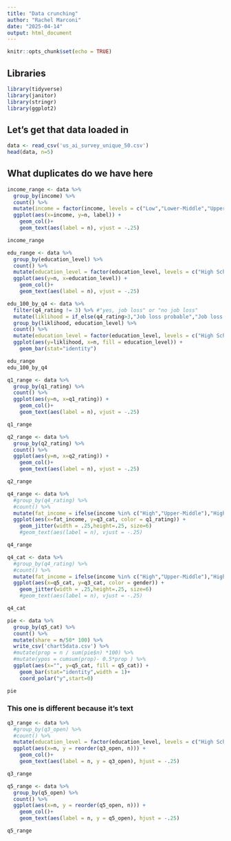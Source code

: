 ```yaml
---
title: "Data crunching"
author: "Rachel Marconi"
date: "2025-04-14"
output: html_document
---
```


```r
knitr::opts_chunk$set(echo = TRUE)
```


## Libraries
```r
library(tidyverse)
library(janitor)
library(stringr)
library(ggplot2)

```


## Let's get that data loaded in
```r
data <- read_csv('us_ai_survey_unique_50.csv')
head(data, n=5)
```

## What duplicates do we have here
```r
income_range <- data %>% 
  group_by(income) %>% 
  count() %>% 
  mutate(income = factor(income, levels = c("Low","Lower-Middle","Upper-Middle","High"))) %>% 
  ggplot(aes(x=income, y=n, label)) +
    geom_col()+ 
    geom_text(aes(label = n), vjust = -.25)

income_range

```

```r
edu_range <- data %>% 
  group_by(education_level) %>% 
  count() %>% 
  mutate(education_level = factor(education_level, levels = c("High School","Some College","Associate Degree","Bachelor’s Degree", "Master’s Degree","Doctorate"))) %>% 
  ggplot(aes(y=n, x=education_level)) +
    geom_col()+ 
    geom_text(aes(label = n), vjust = -.25)

edu_100_by_q4 <- data %>% 
  filter(q4_rating != 3) %>% #"yes, job loss" or "no job loss"
  mutate(liklihood = if_else(q4_rating>3,"Job loss probable","Job loss unlikely")) %>% 
  group_by(liklihood, education_level) %>% 
  count() %>% 
  mutate(education_level = factor(education_level, levels = c("High School","Some College","Associate Degree","Bachelor’s Degree", "Master’s Degree","Doctorate"))) %>% 
  ggplot(aes(y=liklihood, x=n, fill = education_level)) +
    geom_bar(stat="identity")

edu_range
edu_100_by_q4

```

```r
q1_range <- data %>% 
  group_by(q1_rating) %>% 
  count() %>% 
  ggplot(aes(y=n, x=q1_rating)) +
    geom_col()+ 
    geom_text(aes(label = n), vjust = -.25)

q1_range

```

```r
q2_range <- data %>% 
  group_by(q2_rating) %>% 
  count() %>% 
  ggplot(aes(y=n, x=q2_rating)) +
    geom_col()+ 
    geom_text(aes(label = n), vjust = -.25)

q2_range

```

```r

q4_range <- data %>% 
  #group_by(q4_rating) %>% 
  #count() %>% 
  mutate(fat_income = ifelse(income %in% c("High","Upper-Middle"),"High","Low")) %>% 
  ggplot(aes(x=fat_income, y=q3_cat, color = q1_rating)) +
    geom_jitter(width = .25,height=.25, size=6) 
    #geom_text(aes(label = n), vjust = -.25)

q4_range

```


```r

q4_cat <- data %>% 
  #group_by(q4_rating) %>% 
  #count() %>% 
  mutate(fat_income = ifelse(income %in% c("High","Upper-Middle"),"High","Low")) %>% 
  ggplot(aes(x=q5_cat, y=q3_cat, color = gender)) +
    geom_jitter(width = .25,height=.25, size=6) 
    #geom_text(aes(label = n), vjust = -.25)

q4_cat

```
```r

pie <- data %>% 
  group_by(q5_cat) %>% 
  count() %>% 
  mutate(share = n/50* 100) %>% 
  write_csv('chart5data.csv') %>% 
  #mutate(prop = n / sum(pie$n) *100) %>%
  #mutate(ypos = cumsum(prop)- 0.5*prop ) %>% 
  ggplot(aes(x="", y=q5_cat, fill = q5_cat)) +
    geom_bar(stat="identity",width = 1)+
    coord_polar("y",start=0)

pie

```

### This one is different because it's text
```r
q3_range <- data %>% 
  #group_by(q3_open) %>% 
  #count() %>% 
  mutate(education_level = factor(education_level, levels = c("High School","Some College","Associate Degree","Bachelor’s Degree", "Master’s Degree","Doctorate"))) %>% 
  ggplot(aes(x=n, y = reorder(q3_open, n))) +
    geom_col()+ 
    geom_text(aes(label = n, y = q3_open), hjust = -.25)

q3_range

```
```r
q5_range <- data %>% 
  group_by(q5_open) %>% 
  count() %>% 
  ggplot(aes(x=n, y = reorder(q5_open, n))) +
    geom_col()+ 
    geom_text(aes(label = n, y = q5_open), hjust = -.25)

q5_range

```



